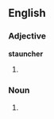 ==English==

===Adjective===
'''stauncher'''

# {{comparative of|[[staunch]]}}

===Noun===
{{en-noun}}

# {{rfdef}}